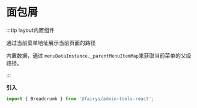 # 面包屑

:::tip layout内置组件

通过当前菜单地址展示当前页面的路径

内置数据，通过 `menuDataInstance._parentMenuItemMap`来获取当前菜单的父级路径。

:::

**引入**

```ts
import { Breadcrumb } from '@fairys/admin-tools-react';
```
